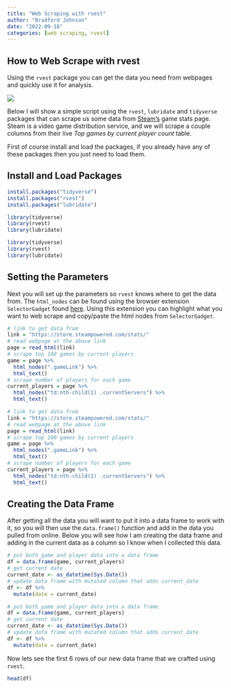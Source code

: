 ```yaml
---
title: "Web Scraping with rvest"
author: "Bradford Johnson"
date: "2022-09-18"
categories: [web scraping, rvest]
---
```


## **How to Web Scrape with rvest**

Using the `rvest` package you can get the data you need from webpages and quickly use it for analysis.

![](josh-berendes-2zcemW2Oy8Y-unsplash.jpg)

Below I will show a simple script using the `rvest`, `lubridate` and `tidyverse` packages that can scrape us some data from [Steam's](https://store.steampowered.com/stats/) game stats page. Steam is a video game distribution service, and we will scrape a couple columns from their live *Top games by current player count* table.

First of course install and load the packages, if you already have any of these packages then you just need to load them.

## Install and Load Packages

``` r
install.packages("tidyverse")
install.packages("rvest")
install.packages("lubridate")

library(tidyverse)
library(rvest)
library(lubridate)
```

```r
library(tidyverse)
library(rvest)
library(lubridate)
```

## Setting the Parameters

Next you will set up the parameters so `rvest` knows where to get the data from. The `html_nodes` can be found using the browser extension `SelectorGadget` found [here](https://chrome.google.com/webstore/detail/selectorgadget/mhjhnkcfbdhnjickkkdbjoemdmbfginb). Using this extension you can highlight what you want to web scrape and copy/paste the html nodes from `SelectorGadget`.

``` r
# link to get data from
link = "https://store.steampowered.com/stats/" 
# read webpage at the above link
page = read_html(link) 
# scrape top 100 games by current players
game = page %>% 
  html_nodes(".gameLink") %>% 
  html_text()  
# scrape number of players for each game 
current_players = page %>% 
  html_nodes("td:nth-child(1) .currentServers") %>% 
  html_text() 
```

```r
# link to get data from
link = "https://store.steampowered.com/stats/" 
# read webpage at the above link
page = read_html(link) 
# scrape top 100 games by current players
game = page %>% 
  html_nodes(".gameLink") %>% 
  html_text()  
# scrape number of players for each game 
current_players = page %>% 
  html_nodes("td:nth-child(1) .currentServers") %>% 
  html_text() 
```

## Creating the Data Frame

After getting all the data you will want to put it into a data frame to work with it, so you will then use the `data.frame()` function and add in the data you pulled from online. Below you will see how I am creating the data frame and adding in the current data as a column so I know when I collected this data.

``` r
# put both game and player data into a data frame
df = data.frame(game, current_players) 
# get current date
current_date <- as_datetime(Sys.Date())
# update data frame with mutated column that adds current_date
df <- df %>% 
  mutate(date = current_date)
```

```r
# put both game and player data into a data frame
df = data.frame(game, current_players) 
# get current date
current_date <- as_datetime(Sys.Date())
# update data frame with mutated column that adds current_date
df <- df %>% 
  mutate(date = current_date)
```

Now lets see the first 6 rows of our new data frame that we crafted using `rvest`.

```r
head(df)
```
